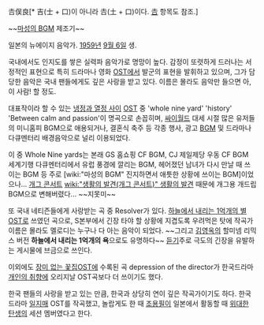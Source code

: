 𠮷俣良[* 吉(士 + 口)이 아니라 𠮷(土 + 口)이다. [[𠮷]] 항목도 참조.]

~~[[마성의 BGM]] 제조기~~

일본의 뉴에이지 음악가. [[1959년]] [[9월 6일]] 생.

국내에서도 인지도를 쌓은 실력파 음악가로 명망이 높다.
감정이 또렷하게 드러나는 서정적인 표현으로 특히 드라마나 영화 [[OST]]에서 발군의 표현을 발휘하고 있으며, 그가 담당한 음악은 국내 팬들에게도 깊은 사랑을 받고 있다. 이름은 몰라도 음악만 들으면 아, 이 사람! 할 정도.

대표작이라 할 수 있는 [[냉정과 열정 사이]] [[OST]] 중 'whole nine yard' 'history' 'Between calm and passion'이 명곡으로 손꼽히며, [[싸이월드]] 대세 시절 많은 유저들의 미니홈피 BGM으로 애용되거나, 결혼식 축주 등 각종 행사, 광고 [[BGM]] 및 드라마나 다큐멘터리 배경음악으로 널리 이용되었다. 

이 중 Whole Nine yards는 본래 GS 홈쇼핑 CF BGM, CJ 제일제당 우동 CF BGM 세계기행 다큐멘터리에서 유럽 풍경에 깔리는 BGM, 헤어졌던 남녀가 다시 만날 때 쓰이는 BGM 등 주로 [wiki:"마성의 BGM" 진지하면서 애틋한 상황에 쓰이는 BGM]이었으나... [[개그 콘서트]] [[wiki:"생활의 발견(개그 콘서트)" 생활의 발견]] 때문에 개그용 개드립 BGM으로 변해버렸다... ~~지못미~~

또 국내 네티즌들에게 사랑받는 곡 중 Resolver가 있다. [[하늘에서 내리는 1억개의 별]] [[OST]]로 쓰였던 곡으로, S본부에서 긴장 타야 할 상황에 지겹도록 우려먹은 탓에 작곡가 이름은 몰라도 멜로디는 누구나 다 아는 음악이 되었다. ~~그리고 [[김영옥]]의 할미넴 리믹스 버전  '''하늘에서 내리는 1억개의 욕'''으로도 유명하다~~ [http://www.youtube.com/watch?v=YqXKWiNfElI 듣기]주로 극도의 긴장을 유발하는 게시물에 브금으로 쓰인다.

이외에도 [[장미 없는 꽃집]][[OST]]에 수록된 곡 depression of the director가 한국드라마 [[개인의 취향]]에 오리지날 OST곡보다 더 쓰이기도 했다.

한국 팬들의 사랑을 받고 있는 만큼, 한국과 상당히 연이 깊은 작곡가이기도 하다. 
한국 드라마 [[일지매]] OST를 작곡했고, 놀랍게도 한 때 [[조용필]]이 일본에서 활동할 때 [[위대한 탄생]]의 세션 멤버였다고 한다. 

 
